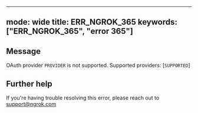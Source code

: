 
---
mode: wide
title: ERR_NGROK_365
keywords: ["ERR_NGROK_365", "error 365"]
---

## Message
OAuth provider `PROVIDER` is not supported. Supported providers: [`SUPPORTED`]




## Further help
If you're having trouble resolving this error, please reach out to [support@ngrok.com](mailto:support@ngrok.com?subject=Help%20with%20ERR_NGROK_365)

